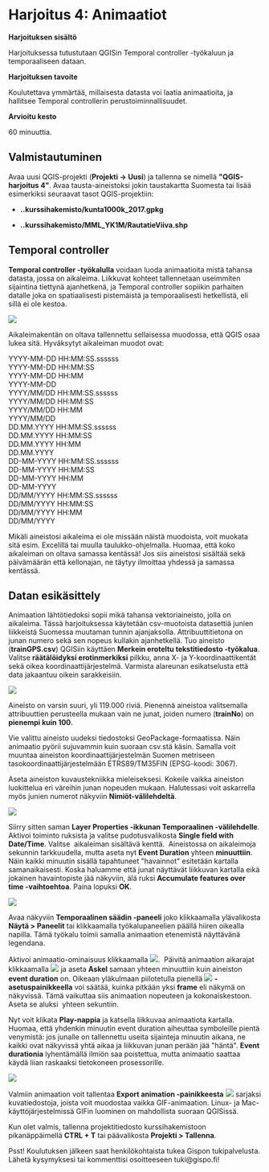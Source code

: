 # Harjoitus 4: Animaatiot

**Harjoituksen sisältö**

Harjoituksessa tutustutaan QGISin Temporal controller -työkaluun ja temporaaliseen dataan.

**Harjoituksen tavoite**

Koulutettava ymmärtää, millaisesta datasta voi laatia animaatioita, ja hallitsee Temporal controllerin perustoiminnallisuudet.

**Arvioitu kesto**

60 minuuttia.

## **Valmistautuminen**

Avaa uusi QGIS-projekti (**Projekti → Uusi**) ja tallenna se nimellä **\"QGIS-harjoitus 4\"**. Avaa tausta-aineistoksi jokin taustakartta Suomesta tai lisää esimerkiksi seuraavat tasot QGIS-projektiin:

-   **..kurssihakemisto/kunta1000k_2017.gpkg**

-   **..kurssihakemisto/MML_YK1M/RautatieViiva.shp**

## **Temporal controller**

**Temporal controller -työkalulla** voidaan luoda animaatioita mistä tahansa datasta, jossa on aikaleima. Liikkuvat kohteet tallennetaan useimmiten sijaintina tiettynä ajanhetkenä, ja Temporal controller sopiikin parhaiten datalle joka on spatiaalisesti pistemäistä ja temporaalisesti hetkellistä, eli sillä ei ole kestoa. 

![](img/harjoitus_4/image1.png)

Aikaleimakentän on oltava tallennettu sellaisessa muodossa, että QGIS osaa lukea sitä. Hyväksytyt aikaleiman muodot ovat: 

::: file-content-box
YYYY-MM-DD HH:MM:SS.ssssss\
YYYY-MM-DD HH:MM:SS\
YYYY-MM-DD HH:MM\
YYYY-MM-DD\
YYYY/MM/DD HH:MM:SS.ssssss\
YYYY/MM/DD HH:MM:SS\
YYYY/MM/DD HH:MM\
YYYY/MM/DD\
DD.MM.YYYY HH:MM:SS.ssssss\
DD.MM.YYYY HH:MM:SS\
DD.MM.YYYY HH:MM\
DD.MM.YYYY\
DD-MM-YYYY HH:MM:SS.ssssss\
DD-MM-YYYY HH:MM:SS\
DD-MM-YYYY HH:MM\
DD-MM-YYYY\
DD/MM/YYYY HH:MM:SS.ssssss\
DD/MM/YYYY HH:MM:SS\
DD/MM/YYYY HH:MM\
DD/MM/YYYY\
:::

Mikäli aineistosi aikaleima ei ole missään näistä muodoista, voit muokata sitä esim. Excelillä tai muulla taulukko-ohjelmalla. Huomaa, että koko aikaleiman on oltava samassa kentässä! Jos siis aineistosi sisältää sekä päivämäärän että kellonajan, ne täytyy ilmoittaa yhdessä ja samassa kentässä.

## **Datan esikäsittely**

Animaation lähtötiedoksi sopii mikä tahansa vektoriaineisto, jolla on aikaleima. Tässä harjoituksessa käytetään csv-muotoista datasettiä junien liikkeistä Suomessa muutaman tunnin ajanjaksolla. Attribuuttitietona on junan numero sekä sen nopeus kullakin ajanhetkellä. Tuo aineisto (**trainGPS.csv**) QGISiin käyttäen **Merkein eroteltu tekstitiedosto -työkalua**. Valitse **räätälöidyksi erotinmerkiksi** pilkku, anna X- ja Y-koordinaattikentät sekä oikea koordinaattijärjestelmä. Varmista alareunan esikatselusta että data jakaantuu oikein sarakkeisiin.

![](img/harjoitus_4/image2.png)

Aineisto on varsin suuri, yli 119.000 riviä. Pienennä aineistoa valitsemalla attribuuttien perusteella mukaan vain ne junat, joiden numero (**trainNo**) on **pienempi kuin 100**. 

Vie valittu aineisto uudeksi tiedostoksi GeoPackage-formaatissa. Näin animaatio pyörii sujuvammin kuin suoraan csv.stä käsin. Samalla voit muuntaa aineiston koordinaattijärjestelmän Suomen metriseen tasokoordinaattijärjestelmään ETRS89/TM35FIN (EPSG-koodi: 3067).

Aseta aineiston kuvaustekniikka mieleiseksesi. Kokeile vaikka aineiston luokittelua eri väreihin junan nopeuden mukaan. Halutessasi voit askarrella myös junien numerot näkyviin **Nimiöt-välilehdeltä**. 

![](img/harjoitus_4/image3.png)

Siirry sitten saman **Layer Properties -ikkunan Temporaalinen -välilehdelle**. Aktivoi toiminto ruksista ja valitse pudotusvalikosta **Single field with Date/Time**. Valitse  aikaleiman sisältävä kenttä.  Aineistossa on aikaleimoja sekunnin tarkkuudella, mutta aseta nyt **Event Duration** yhteen **minuuttiin**. Näin kaikki minuutin sisällä tapahtuneet \"havainnot\" esitetään kartalla samanaikaisesti. Koska haluamme että junat näyttävät liikkuvan kartalla eikä jokainen havaintopiste jää näkyviin, älä ruksi **Accumulate features over time -vaihtoehtoa**. Paina lopuksi **OK**.

![](img/harjoitus_4/image4.png)

Avaa näkyviin **Temporaalinen säädin -paneeli** joko klikkaamalla ylävalikosta **Näytä \> Paneelit** tai klikkaamalla työkalupaneelien päällä hiiren oikealla napilla. Tämä työkalu toimii samalla animaation etenemistä näyttävänä legendana.

Aktivoi animaatio-ominaisuus klikkaamalla ![](img/harjoitus_4/image5.png).  Päivitä animaation aikarajat klikkaamalla ![](img/harjoitus_4/image6.png) ja aseta **Askel** samaan yhteen minuuttiin kuin aineiston **event duration** on. Oikeaan yläkulmaan piilotetulla pienellä ![](img/harjoitus_4/image7.png) **-asetuspainikkeella** voi säätää, kuinka pitkään yksi **frame** eli näkymä on näkyvissä. Tämä vaikuttaa siis animaation nopeuteen ja kokonaiskestoon. Aseta se aluksi  yhteen sekuntiin.

Nyt voit klikata **Play-nappia** ja katsella liikkuvaa animaatiota kartalla. Huomaa, että yhdenkin minuutin event duration aiheuttaa symboleille pientä venymistä: jos junalle on tallennettu useita sijainteja minuutin aikana, ne kaikki ovat näkyvissä yhtä aikaa ja liikkuvan junan perään jää \"häntä\". **Event durationia** lyhentämällä ilmiön saa poistettua, mutta animaatio saattaa käydä liian raskaaksi tietokoneen prosessorille.

![](img/harjoitus_4/image8.gif)

Valmiin animaation voit tallentaa **Export animation -painikkeesta** ![](img/harjoitus_4/image9.png) sarjaksi kuvatiedostoja, joista voit muodostaa vaikka GIF-animaation. Linux- ja Mac-käyttöjärjestelmissä GIFin luominen on mahdollista suoraan QGISissä.

Kun olet valmis, tallenna projektitiedosto kurssihakemistoon pikanäppäimellä **CTRL + T** tai päävalikosta **Projekti \> Tallenna**.

::: hint-box
Psst! Koulutuksen jälkeen saat henkilökohtaista tukea Gispon tukipalvelusta. Lähetä kysymyksesi tai kommenttisi osoitteeseen tuki\@gispo.fi!
:::
